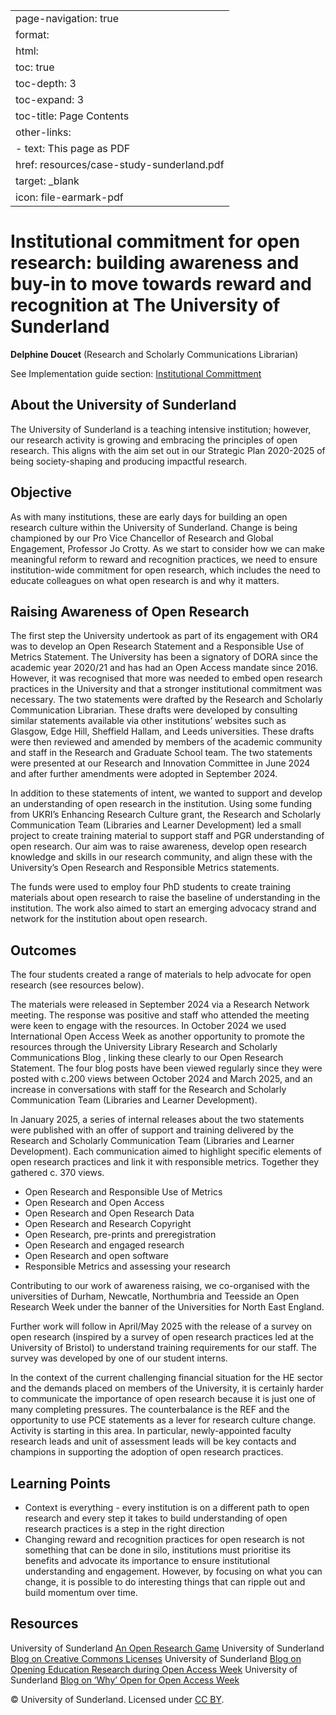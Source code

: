 
---
page-navigation: true
format:
  html:
    toc: true
    toc-depth: 3
    toc-expand: 3
    toc-title: Page Contents
    other-links:
      - text: This page as PDF
        href: resources/case-study-sunderland.pdf
        target: _blank
        icon: file-earmark-pdf
---

# Institutional commitment for open research: building awareness and buy-in to move towards reward and recognition at The University of Sunderland

```{=html}
<a href="resources/case-study-sunderland.pdf"
   class="pdf-download" target="_blank"></a>
```
**Delphine Doucet** (Research and Scholarly Communications Librarian)

See Implementation guide section: [Institutional Committment](https://recognition.ukrn-openresearch.ac.uk/guide-01-commitment.html)

## About the University of Sunderland

The University of Sunderland is a teaching intensive institution; however, our research activity is growing and embracing the principles of open research.  This aligns with the aim set out in our Strategic Plan 2020-2025 of being society-shaping and producing impactful research. 

## Objective

As with many institutions, these are early days for building an open research culture within the University of Sunderland. Change is being championed by our Pro Vice Chancellor of Research and Global Engagement, Professor Jo Crotty. As we start to consider how we can make meaningful reform to reward and recognition practices, we need to ensure institution-wide commitment for open research, which includes the need to educate colleagues on what open research is and why it matters.

## Raising Awareness of Open Research

The first step the University undertook as part of its engagement with OR4 was to develop an Open Research Statement and a Responsible Use of Metrics Statement. The University has been a signatory of DORA since the academic year 2020/21 and has had an Open Access mandate since 2016. However, it was recognised that more was needed to embed open research practices in the University and that a stronger institutional commitment was necessary. The two statements were drafted by the Research and Scholarly Communication Librarian. These drafts were developed by consulting similar statements available via other institutions’ websites such as Glasgow, Edge Hill, Sheffield Hallam, and Leeds universities. These drafts were then reviewed and amended by members of the academic community and staff in the Research and Graduate School team. The two statements were presented at our Research and Innovation Committee in June 2024 and after further amendments were adopted in September 2024.  

In addition to these statements of intent, we wanted to support and develop an understanding of open research in the institution. Using some funding from UKRI’s Enhancing Research Culture grant, the Research and Scholarly Communication Team (Libraries and Learner Development) led a small project to create training material to support staff and PGR understanding of open research. Our aim was to raise awareness, develop open research knowledge and skills in our research community, and align these with the University’s Open Research and Responsible Metrics statements. 

The funds were used to employ four PhD students to create training materials about open research to raise the baseline of understanding in the institution. The work also aimed to start an emerging advocacy strand and network for the institution about open research. 

## Outcomes

The four students created a range of materials to help advocate for open research (see resources below).

The materials were released in September 2024 via a Research Network meeting. The response was positive and staff who attended the meeting were keen to engage with the resources. In October 2024 we used International Open Access Week as another opportunity to promote the resources through the University Library Research and Scholarly Communications Blog , linking these clearly to our Open Research Statement. The four blog posts have been viewed regularly since they were posted with c.200 views between October 2024 and March 2025, and an increase in conversations with staff for the Research and Scholarly Communication Team (Libraries and Learner Development). 

In January 2025, a series of internal releases about the two statements were published with an offer of support and training  delivered by the Research and Scholarly Communication Team (Libraries and Learner Development). Each communication aimed to highlight specific elements of open research practices and link it with responsible metrics. Together they gathered c. 370 views. 

- Open Research and Responsible Use of Metrics 
- Open Research and Open Access 
- Open Research and Open Research Data 
- Open Research and Research Copyright 
- Open Research, pre-prints and preregistration 
- Open Research and engaged research 
- Open Research and open software 
- Responsible Metrics and assessing your research 

Contributing to our work of awareness raising, we co-organised  with the universities of Durham, Newcatle, Northumbria and Teesside an Open Research Week under the banner of the Universities for North East England. 

Further work will follow in April/May 2025 with the release of a survey on open research (inspired by a survey of open research practices led at the University of Bristol) to understand training requirements for our staff. The survey was developed by one of our student interns. 

In the context of the current challenging financial situation for the HE sector and the demands placed on members of the University, it is certainly harder to communicate the importance of open research because it is just one of many completing pressures. The counterbalance is the REF and the opportunity to use PCE statements as a lever for research culture change. Activity is starting in this area. In particular, newly-appointed faculty research leads and unit of assessment leads will be key contacts and champions in supporting the adoption of open research practices. 

## Learning Points

- Context is everything - every institution is on a different path to open research and every step it takes to build understanding of open research practices is a step in the right direction
- Changing reward and recognition practices for open research is not something that can be done in silo, institutions must prioritise its benefits and advocate its importance to ensure institutional understanding and engagement.  However, by focusing on what you can change, it is possible to do interesting things that can ripple out and build momentum over time.

## Resources

University of Sunderland [An Open Research Game](https://libraryguides.sunderland.ac.uk/blogs/research-scholarly-communications/Blog/an-open-research-game)
University of Sunderland [Blog on Creative Commons Licenses](https://libraryguides.sunderland.ac.uk/blogs/research-scholarly-communications/Blog/cretive-common-licen) 
University of Sunderland [Blog on Opening Education Research during Open Access Week](https://libraryguides.sunderland.ac.uk/blogs/research-scholarly-communications/Blog/opening-education-research-oaweek)
University of Sunderland [Blog on 'Why' Open for Open Access Week](https://libraryguides.sunderland.ac.uk/blogs/research-scholarly-communications/Blog/why-open-research-oa-week)


© University of Sunderland. Licensed under [CC BY](https://creativecommons.org/licenses/by/4.0/deed.en).

